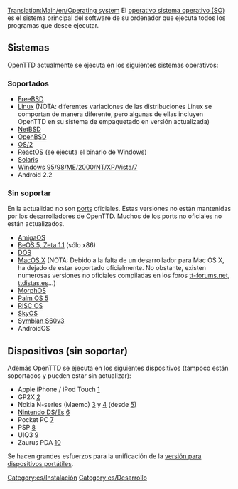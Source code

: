 [[Translation:Main/en/Operating system]]
El [http://www.wikipedia.org/wiki/es:Sistema operativo sistema operativo (SO)] es el sistema principal del software de su ordenador que ejecuta todos los programas que desee ejecutar.
== Sistemas ==
OpenTTD actualmente se ejecuta en los siguientes sistemas operativos:

===Soportados===
* [http://www.freshports.org/games/openttd/ FreeBSD]
* [http://sourceforge.net/project/showfiles.php?group_id=103924&package_id=111717 Linux] (NOTA: diferentes variaciones de las distribuciones Linux se comportan de manera diferente, pero algunas de ellas incluyen OpenTTD en su sistema de empaquetado en versión actualizada)
* [http://riksun.riken.go.jp/pub/pub/NetBSD/NetBSD-current/pkgsrc/games/openttd/ NetBSD]
* [http://www.openbsd.org/cgi-bin/cvsweb/ports/games/openttd/ OpenBSD]
* [http://sourceforge.net/project/showfiles.php?group_id=103924&package_id=111717 OS/2]
* [http://reactosde.re.funpic.de/catappdetail.php?cat=Games&appnr=146 ReactOS] (se ejecuta el binario de Windows)
* [http://www.softagalleria.net/openttd-solaris.php Solaris]
* [http://sourceforge.net/project/showfiles.php?group_id=103924&package_id=111717 Windows 95/98/ME/2000/NT/XP/Vista/7]
* Android 2.2

===Sin soportar===
En la actualidad no son [http://www.wikipedia.org/wiki/es:ports ports] oficiales. Estas versiones no están mantenidas por los desarrolladores de OpenTTD. Muchos de los ports no oficiales no están actualizados.
* [http://www.os4depot.net/index.php?function=showfile&file=game/strategy/openttd.lha AmigaOS]
* [http://bebits.com/app/3810 BeOS 5, Zeta 1.1] (sólo x86)
* [[Main/es/OpenTTD DOS|DOS]]
* [http://sourceforge.net/project/showfiles.php?group_id=103924&package_id=111717 MacOS X] (NOTA: Debido a la falta de un desarrollador para Mac OS X, ha dejado de estar soportado oficialmente. No obstante, existen numerosas versiones no oficiales compiladas en los foros  [http://www.tt-forums.net/viewtopic.php?f=29&t=48329 tt-forums.net], [http://ttdistas.es/descargas ttdistas.es]...)
* [http://sourceforge.net/project/showfiles.php?group_id=103924&package_id=111717 MorphOS]
* [http://www.esoftinteractive.com/openttd.html Palm OS 5]
* [http://www.riscos.info/index.php/OpenTTD RISC OS]
* [http://www.tt-forums.net/viewtopic.php?t=8107 SkyOS]
* [http://www.tt-forums.net/viewtopic.php?f=33&t=35942&st=0&sk=t&sd=a Symbian S60v3]
* AndroidOS

==Dispositivos (sin soportar)==
Además OpenTTD se ejecuta en los siguientes dispositivos (tampoco están soportados y pueden estar sin actualizar):
* Apple iPhone / iPod Touch [http://www.zodttd.com/wiki/index.php/OpenTTD.app]
* GP2X [http://wiki.gp2x.org/wiki/OpenTTD]
* Nokia N-series (Maemo) [http://myy.haaga-helia.fi/~a0702483/maemo/] y [http://www.tt-forums.net/viewtopic.php?f=33&t=36042] (desde [http://openttd.toimii.net/maemo/])
* [[Main/es/Nintendo DS|Nintendo DS/Es]] [http://www.tt-forums.net/viewtopic.php?f=33&t=35306]
* Pocket PC [http://www.esoftinteractive.com/openttd.html]
* PSP [http://openttd.pc-workshop.da.ru/]
* UIQ3 [http://my-symbian.com/forum/viewtopic.php?t=30981]
* Zaurus PDA [http://zsi2.stonekeep.com/index.php?v=d&a=2127]

Se hacen grandes esfuerzos para la unificación de la [[Main/es/Versión para dispositivos portátiles|versión para dispositivos portátiles]].


[[Category:es/Instalación]]
[[Category:es/Desarrollo]]